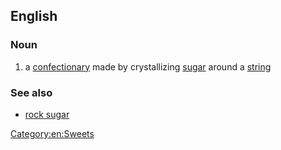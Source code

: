 ==English==

===Noun===
{{wikipedia}}
{{en-noun|head=[[rock]] [[candy]]|-}}

# {{context|US|lang=en}} a [[confectionary]] made by crystallizing [[sugar]] around a [[string]]

===See also===
* [[rock sugar]]
[[Category:en:Sweets]]